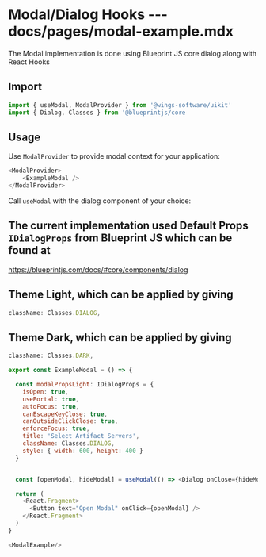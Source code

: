 # Modal/Dialog Hooks --- docs/pages/modal-example.mdx

The Modal implementation is done using Blueprint JS core dialog along with React Hooks


## Import 

```js
import { useModal, ModalProvider } from '@wings-software/uikit'
import { Dialog, Classes } from '@blueprintjs/core
```


## Usage

Use `ModalProvider` to provide modal context for your application:

```js
<ModalProvider>
    <ExampleModal />
</ModalProvider>
```

Call `useModal` with the dialog component of your choice:


## The current implementation used Default Props `IDialogProps` from Blueprint JS which can be found at 
   https://blueprintjs.com/docs/#core/components/dialog


## Theme Light, which can be applied by giving 

```js
className: Classes.DIALOG,
```

## Theme Dark, which can be applied by giving 

```js
className: Classes.DARK,
```

```js
export const ExampleModal = () => {

  const modalPropsLight: IDialogProps = {
    isOpen: true,
    usePortal: true,
    autoFocus: true,
    canEscapeKeyClose: true,
    canOutsideClickClose: true,
    enforceFocus: true,
    title: 'Select Artifact Servers',
    className: Classes.DIALOG,
    style: { width: 600, height: 400 }
  }


  const [openModal, hideModal] = useModal(() => <Dialog onClose={hideModal} {...modalProps}></Dialog>)

  return (
    <React.Fragment>
      <Button text="Open Modal" onClick={openModal} />
    </React.Fragment>
  )
}
```

```js live=true
<ModalExample/>
```
